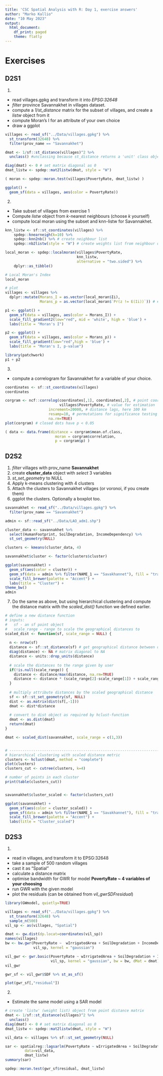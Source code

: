 ```yaml
---
title: 'CSC Spatial Analysis with R: Day 1, exercise answers'
author: "Marko Kallio"
date: "10 May 2023"
output:
  html_document:
    df_print: paged
    theme: flatly
---
```


# Exercises
## D2S1

1. 

* read villages.gpkg and transform it into *EPSG:32648*
* *filter* province Savannakhet in villages dataset. 
* compute a *1/st_distance* matrix for the subset of villages, and create a *listw* object from it
* compute Moran's I for an attribute of your own choice
* draw a ggplot

```r
villages <- read_sf("../Data/villages.gpkg") %>% 
  st_transform(32648) %>% 
  filter(prov_name == "Savannakhet")

dmat <- 1/sf::st_distance(villages)^2 %>% 
  unclass() #unclassing because st_distance returns a 'unit' class object. Operations with 'unit' class require both operands to be of class 'unit'.

diag(dmat) <- 0 # set matrix diagonal as 0
dmat_listw <- spdep::mat2listw(dmat, style = "W")

( moran <- spdep::moran.test(villages$PovertyRate, dmat_listw) )

ggplot() +
  geom_sf(data = villages, aes(color = PovertyRate))

```


2.

* Take subset of villages from exercise 1
* Compute *listw* object from *k*-nearest neighbours (choose *k* yourself)
* compute local moran using the subset and knn-listw for Savannakhet.

```r
knn_listw <- sf::st_coordinates(villages) %>% 
    spdep::knearneigh(k=10) %>% 
    spdep::knn2nb() %>% # create neighbour list
    spdep::nb2listw(style = "W") # create weights list from neighbour object

local_moran <- spdep::localmoran(villages$PovertyRate, 
                                 knn_listw, 
                                 alternative = "two.sided") %>% 
    dplyr::as_tibble()

# Local Moran's Index
local_moran

# plot
villages <- villages %>% 
  dplyr::mutate(Morans_I = as.vector(local_moran$Ii), 
                Morans_p = as.vector(local_moran$`Pr(z != E(Ii))`)) # # p-value of local moran statistic. Notice that the column name has spaces, which means we need to refer to it with backticks. In finnish language keyboard, press shift + the button to the left of backspace.

p1 <- ggplot() + 
  geom_sf(data = villages, aes(color = Morans_I)) +
  scale_fill_gradient2(low="red", mid = 'white', high = 'blue') +
  labs(title = "Moran's I")

p2 <- ggplot() + 
  geom_sf(data = villages, aes(color = Morans_p)) +
  scale_fill_gradient(low="red",high = 'blue') +
  labs(title = "Moran's I, p-value")

library(patchwork)
p1 + p2
```


3. 

* compute a correlogram for Savannakhet for a variable of your choice.

```r

coordinates <- sf::st_coordinates(villages)
coordinates

corgram <- ncf::correlog(coordinates[,1], coordinates[,2], # point coordinates
                         villages$PovertyRate, # value for estimation
                    increment=20000, # distance lags, here 100 km
                    resamp=10, # permutations for significance testing
                    na.rm=TRUE)
plot(corgram) # closed dots have p < 0.05

( data <- data.frame(distance = corgram$mean.of.class,
                       moran = corgram$correlation,
                       p = corgram$p) )
```


## D2S2


1. *filter* villages with prov_name **Savannakhet**
2. create **cluster_data** object with *select* 3 variables
3. *st_set_geometry* to NULL
4. Apply k-means clustering with 4 clusters
5. Attach the clusters to Savannakhet villages (or voronoi, if you create them)
6. ggplot the clusters. Optionally a boxplot too.

```r
savannakhet <- read_sf("../Data/villages.gpkg") %>% 
  filter(prov_name == "Savannakhet")

admin <- sf::read_sf("../Data/LAO_adm1.shp") 

cluster_data <- savannakhet %>% 
  select(HumanFootprint, SoilDegradation, IncomeDependency) %>% 
  st_set_geometry(NULL)

clusters <- kmeans(cluster_data, 4)

savannakhet$cluster <- factor(clusters$cluster)

ggplot(savannakhet) + 
  geom_sf(aes(color = cluster)) +
  geom_sf(data = admin %>% filter(NAME_1 == "Savakhannet"), fill = "transparent", colour = "black") +
  scale_fill_brewer(palette = "Accent") +
  labs(title = "Cluster") +
theme_bw()
admin
```


7. Do the same as above, but using hierarchical clustering and compute the distance matrix with the *scaled_dist()* function we defined earlier.

```r
# define a new distance function
# inputs: 
#   sf - an sf point object
#   scale_range - range to scale the geographical distances to
scaled_dist <- function(sf, scale_range = NULL) {
  
  n <- nrow(sf)
  distance <- sf::st_distance(sf) # get geographical distance between data points
  diag(distance) <- NA # matrix diagonal to NA
  distance <- units::drop_units(distance) 
  
  # scale the distances to the range given by user
  if(!is.null(scale_range)) {
    distance <- distance/max(distance, na.rm=TRUE)
    distance <- distance * (scale_range[2]-scale_range[1]) + scale_range[1]
  }
  
  # multiply attribute distances by the scaled geographical distance
  sf <- sf::st_set_geometry(sf, NULL)
  dist <- as.matrix(dist(sf[,-1]))
  dmat <- dist*distance
  
  # convert to dist object as required by hclust-function
  dmat <- as.dist(dmat)
  return(dmat)
}
```


```r
dmat <- scaled_dist(savannakhet, scale_range = c(1,3))


# ------------------------------------------------------------------------------
# hierarchical clustering with scaled distance metric
clusters <- hclust(dmat, method = "complete")
plot(clusters)
clusters_cut <- cutree(clusters, k=4)

# number of points in each cluster
print(table(clusters_cut))


savannakhet$cluster_scaled <- factor(clusters_cut)

ggplot(savannakhet) + 
  geom_sf(aes(color = cluster_scaled)) +
  geom_sf(data = admin %>% filter(NAME_1 == "Savakhannet"), fill = "transparent", colour = "black") +
  scale_fill_brewer(palette = "Accent") +
  labs(title = "Cluster_scaled")
```


## D2S3

1. 

* read in villages, and transform it to EPSG:32648
* take a sample of 500 random villages
* cast it as "Spatial"
* calculate a distance matrix
* optimise bandwidth for GWR for model **PovertyRate ~ 4 variables of your choosing**
* run GWR with the given model
* plot the residuals (can be obtained from *vil_gwr$SDF$residual*)

```r
library(GWmodel, quietly=TRUE)

villages <- read_sf("../Data/villages.gpkg") %>% 
  st_transform(32648) %>% 
  sample_n(500) 
vil_sp <- as(villages, "Spatial")

dmat <- gw.dist(dp.locat=coordinates(vil_sp))
names(villages)
bw <- bw.gwr(PovertyRate ~  wIrrigatedArea + SoilDegradation + IncomeDependency + DrinkWaterSource,   
             vil_sp, kernel = "gaussian")

vil_gwr <- gwr.basic(PovertyRate ~ wIrrigatedArea + SoilDegradation + IncomeDependency + DrinkWaterSource,   
                     vil_sp, kernel = "gaussian", bw = bw, dMat = dmat)
vil_gwr

gwr_sf <- vil_gwr$SDF %>% st_as_sf()

plot(gwr_sf[,"residual"])
```


2.

* Estimate the same model using a SAR model

```r
# create 'listw' (weight list) object from point distance matrix  
dmat <- 1/sf::st_distance(villages)^2 %>% 
  unclass() 
diag(dmat) <- 0 # set matrix diagonal as 0
dmat_listw <- spdep::mat2listw(dmat, style = "W")

vil_data <- villages %>% sf::st_set_geometry(NULL)

sar <- spatialreg::lagsarlm(PovertyRate ~ wIrrigatedArea + SoilDegradation + IncomeDependency + DrinkWaterSource,    
         data=vil_data, 
         dmat_listw)
summary(sar)

spdep::moran.test(gwr_sf$residual, dmat_listw)

```